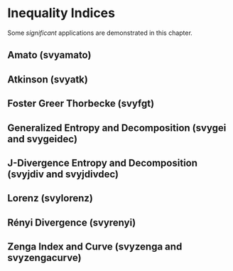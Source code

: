 # Inequality Indices {#ineq}

Some _significant_ applications are demonstrated in this chapter.

## Amato (svyamato)

## Atkinson (svyatk)

## Foster Greer Thorbecke (svyfgt)

## Generalized Entropy and Decomposition (svygei and svygeidec)

## J-Divergence Entropy and Decomposition (svyjdiv and svyjdivdec)

## Lorenz (svylorenz)

## Rényi Divergence (svyrenyi)

## Zenga Index and Curve (svyzenga and svyzengacurve)
